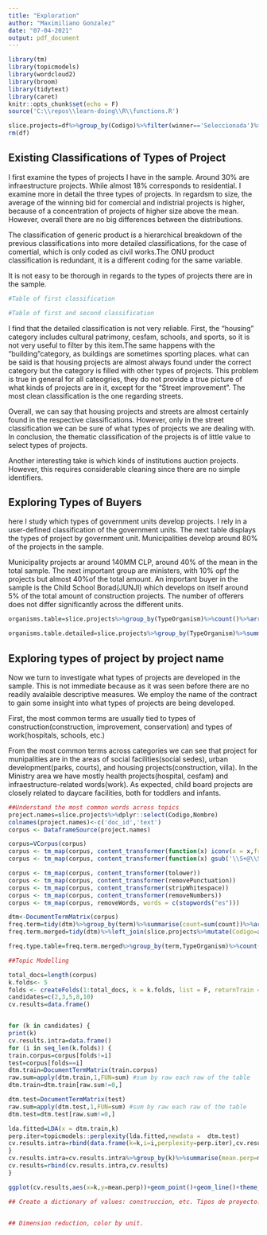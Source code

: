 ```yaml
---
title: "Exploration"
author: "Maximiliano Gonzalez"
date: "07-04-2021"
output: pdf_document
---
```


```r
library(tm)
library(topicmodels)
library(wordcloud2)
library(broom)
library(tidytext)
library(caret)
knitr::opts_chunk$set(echo = F)
source('C:\\repos\\learn-doing\\R\\functions.R')

slice.projects=df%>%group_by(Codigo)%>%filter(winner=='Seleccionada')%>%ungroup%>%mutate(percentile=ntile(montoOferta,100))%>%mutate()
rm(df)
```

## Existing Classifications of Types of Project

I first examine the types of projects I have in the sample. Around 30\% are infraestructure projects. While almost 18% corresponds to residential. I examine more in detail the three types of projects. 
In regardsm to size, the average of the winning bid for comercial and indistrial projects is higher, because of a concentration of projects of higher size above the mean. However, overall there are no big differences between the distributions. 

The classification of generic product is a hierarchical breakdown of the previous classifications into more detailed classifications, for the case of comertial, which is only coded as civil works.The ONU product classification is redundant, it is a different coding for the same variable. 

It is not easy to be thorough in regards to the types of projects there are in the sample. 

```r
#Table of first classification

#Table of first and second classification 
```

I find that the detailed classification is not very reliable. First, the "housing" category includes cultural patrimony, cesfam, schools, and sports, so it is not very useful to filter by this item.The same happens with the "building"category, as buildings are sometimes sporting places. what can be said is that housing projects are almost always found under the correct category but the category is filled with other types of projects. This problem is true in general for all cateogries, they do not provide a true picture of what kinds of projects are in it, except for the "Street improvement".  The most clean classification is the one regarding streets. 

Overall, we can say that housing projects and streets are almost certainly found in the respective classifications. However, only in the street classification we can be sure of what types of projects we are dealing with. In conclusion, the thematic classification of the projects is of little value to select types of projects. 

Another interesting take is which kinds of institutions auction projects. However, this requires considerable cleaning since there are no simple identifiers. 

## Exploring Types of Buyers
here I study which types of government units develop projects. I rely in a  user-defined classification of the government units. The next table displays the types of project by government unit. Municipalities develop around 80\% of the projects in the sample.

Municipality projects ar around 140MM CLP, around 40\% of the mean in the total sample. The next important group are ministers, with 10\% opf the projects but almost 40\%of the total amount. An important buyer in the sample is the Child School Borad(JUNJI) which develops on itself around 5\% of the total amount of construction projects. The number of offerers does not differ significantly across the different units.  


```r
organisms.table=slice.projects%>%group_by(TypeOrganism)%>%count()%>%arrange(-n)%>%ungroup()%>%mutate(prc=round(n/sum(n),2))

organisms.table.detailed=slice.projects%>%group_by(TypeOrganism)%>%summarise(n=length(Codigo),size.mean=mean(`Monto Estimado Adjudicado`,na.rm=T)/1000,time.mean=mean(TiempoDuracionContrato),offers.mean=mean(NumeroOferentes),totsize.per=sum(`Monto Estimado Adjudicado`,na.rm=T))%>%arrange(-n)%>%ungroup()%>%mutate(totsize.per=totsize.per/sum(totsize.per))


```

## Exploring types of project by project name

Now we turn to investigate what types of projects are developed in the sample. This is not immediate because as it was seen before there are no readily avalaible descriptive measures. We employ the name of the contract to gain some insight into what types of projects are being developed. 

First, the most common terms are usually tied to types of construction(construction, improvement, conservation) and types of work(hospitals, schools, etc.)

From the most common terms across categories we can see that project for munipalities are in the areas of social facilities(social sedes), urban development(parks, courts), and housing projects(construction, villa). In the Ministry area we have mostly health projects(hospital, cesfam) and infraestructure-related words(work). As expected, child board projects are closely related to daycare facilities, both for toddlers and infants. 


```r
##Understand the most common words across topics
project.names=slice.projects%>%dplyr::select(Codigo,Nombre)
colnames(project.names)<-c('doc_id','text')
corpus <- DataframeSource(project.names)

corpus=VCorpus(corpus)
corpus <- tm_map(corpus, content_transformer(function(x) iconv(x = x,from = "latin1",to= "ASCII", sub="@")))
corpus <- tm_map(corpus, content_transformer(function(x) gsub('\\S+@\\S+', '', x)))

corpus <- tm_map(corpus, content_transformer(tolower))
corpus <- tm_map(corpus, content_transformer(removePunctuation))
corpus <- tm_map(corpus, content_transformer(stripWhitespace))
corpus <- tm_map(corpus, content_transformer(removeNumbers))
corpus <- tm_map(corpus, removeWords, words = c(stopwords("es")))

dtm<-DocumentTermMatrix(corpus)
freq.term=tidy(dtm)%>%group_by(term)%>%summarise(count=sum(count))%>%arrange(-count)
freq.term.merged=tidy(dtm)%>%left_join(slice.projects%>%mutate(Codigo=as.character(Codigo)),by=c('document'='Codigo'))

freq.type.table=freq.term.merged%>%group_by(term,TypeOrganism)%>%count()%>%arrange(-n)%>%ungroup()%>%group_by(TypeOrganism)%>%arrange(TypeOrganism,-n)%>%slice_head(n = 10)%>%mutate(ranking=seq_len(10))%>%pivot_wider(names_from = TypeOrganism,values_from=term,id_cols = ranking)

##Topic Modelling

total_docs=length(corpus)
k.folds<- 5
folds <- createFolds(1:total_docs, k = k.folds, list = F, returnTrain = FALSE)
candidates=c(2,3,5,8,10)
cv.results=data.frame()


for (k in candidates) {
print(k)
cv.results.intra=data.frame()
for (i in seq_len(k.folds)) {
train.corpus=corpus[folds!=i]  
test=corpus[folds==i]
dtm.train=DocumentTermMatrix(train.corpus)
raw.sum=apply(dtm.train,1,FUN=sum) #sum by raw each raw of the table
dtm.train=dtm.train[raw.sum!=0,]

dtm.test=DocumentTermMatrix(test)
raw.sum=apply(dtm.test,1,FUN=sum) #sum by raw each raw of the table
dtm.test=dtm.test[raw.sum!=0,]

lda.fitted=LDA(x = dtm.train,k)
perp.iter=topicmodels::perplexity(lda.fitted,newdata =  dtm.test)
cv.results.intra=rbind(data.frame(k=k,i=i,perplexity=perp.iter),cv.results.intra)
}
cv.results.intra=cv.results.intra%>%group_by(k)%>%summarise(mean.perp=mean(perplexity))
cv.results=rbind(cv.results.intra,cv.results)
}

ggplot(cv.results,aes(x=k,y=mean.perp))+geom_point()+geom_line()+theme_bw()+ggtitle('Perplexity by Number of topics')+xlab('Number of topics')+ylab('Mean Perplexity')

## Create a dictionary of values: construccion, etc. Tipos de proyecto. Crear un grafico de bubble con tipoconstru-tipoproyecto.


## Dimension reduction, color by unit. 


```



